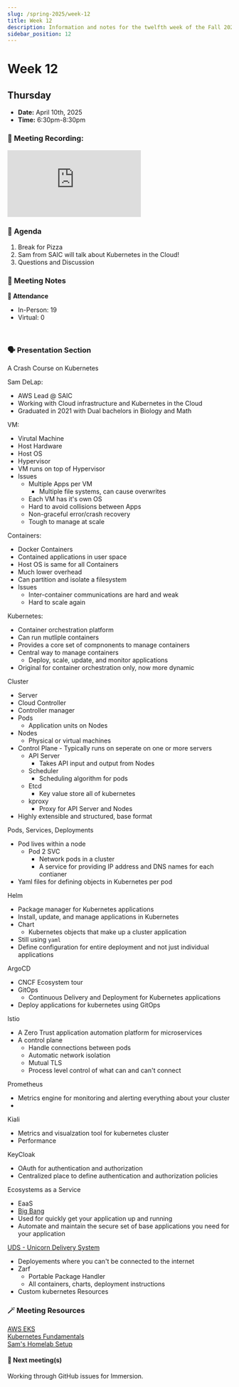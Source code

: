 ```yaml
---
slug: /spring-2025/week-12
title: Week 12
description: Information and notes for the twelfth week of the Fall 2024 semester for the UMass Lowell Cloud Computing Club.
sidebar_position: 12
---
```


# Week 12

## Thursday

- **Date:** April 10th, 2025
- **Time:** 6:30pm-8:30pm

### 🎥 Meeting Recording:
<div class="iframe-container">
    <iframe  
        src="https://www.youtube.com/embed/s_qhMC--0XA?si=nSDovkgZPXYudWPv" 
        title="Spring 2025 Week 12 - Sam DeLap Kubernetes in the Cloud" 
        frameborder="0" 
        allow="accelerometer; autoplay; clipboard-write; encrypted-media; gyroscope; picture-in-picture; web-share" 
        referrerpolicy="strict-origin-when-cross-origin" 
        allowfullscreen
        class="responsive-iframe"
        style={{
            borderRadius: '16px'
        }}
    >
    </iframe>
</div>


### 🚩 Agenda
1. Break for Pizza
2. Sam from SAIC will talk about Kubernetes in the Cloud!
3. Questions and Discussion


### 📓 Meeting Notes

**📄 Attendance**
- In-Person: 19
- Virtual: 0 
<br/>

### 🗣️ Presentation Section

A Crash Course on Kubernetes

Sam DeLap:
- AWS Lead @ SAIC
- Working with Cloud infrastructure and Kubernetes in the Cloud
- Graduated in 2021 with Dual bachelors in Biology and Math

VM:
- Virutal Machine
- Host Hardware
- Host OS
- Hypervisor
- VM runs on top of Hypervisor
- Issues
    - Multiple Apps per VM
        - Multiple file systems, can cause overwrites
    - Each VM has it's own OS
    - Hard to avoid collisions between Apps
    - Non-graceful error/crash recovery
    - Tough to manage at scale

Containers:
- Docker Containers
- Contained applications in user space
- Host OS is same for all Containers
- Much lower overhead
- Can partition and isolate a filesystem
- Issues
    - Inter-container communications are hard and weak
    - Hard to scale again

Kubernetes:
- Container orchestration platform
- Can run mutliple containers
- Provides a core set of compnonents to manage containers
- Central way to manage containers
    - Deploy, scale, update, and monitor applications
- Original for container orchestration only, now more dynamic

Cluster
- Server
- Cloud Controller
- Controller manager
- Pods
    - Application units on Nodes
- Nodes
    - Physical or virtual machines
- Control Plane - Typically runs on seperate on one or more servers
    - API Server
        - Takes API input and output from Nodes
    - Scheduler
        - Scheduling algorithm for pods
    - Etcd
        - Key value store all of kubernetes
    - kproxy
        - Proxy for API Server and Nodes
- Highly extensible and structured, base format

Pods, Services, Deployments
- Pod lives within a node
    - Pod 2 SVC
        - Network pods in a cluster
        - A service for providing IP address and DNS names for each contianer
- Yaml files for defining objects in Kubernetes per pod


Helm
- Package manager for Kubernetes applications
- Install, update, and manage applications in Kubernetes
- Chart
    - Kubernetes objects that make up a cluster application
- Still using `yaml`
- Define configuration for entire deployment and not just individual applications

ArgoCD
- CNCF Ecosystem tour
- GitOps
    - Continuous Delivery and Deployment for Kubernetes applications
- Deploy applications for kubernetes using GitOps

Istio
- A Zero Trust application automation platform for microservices
- A control plane
    - Handle connections between pods
    - Automatic network isolation
    - Mutual TLS
    - Process level control of what can and can't connect

Prometheus
- Metrics engine for monitoring and alerting everything about your cluster
- 

Kiali
- Metrics and visualzation tool for kubernetes cluster
- Performance

KeyCloak
- OAuth for authentication and authorization
- Centralized place to define authentication and authorization policies

Ecosystems as a Service
- EaaS
- [Big Bang](https://docs-bigbang.dso.mil/latest/)
- Used for quickly get your application up and running
- Automate and maintain the secure set of base applications you need for your application

[UDS - Unicorn Delivery System](https://uds.defenseunicorns.com/structure/packages/)
- Deployements where you can't be connected to the internet
- Zarf
    - Portable Package Handler
    - All containers, charts, deployment instructions
- Custom kubernetes Resources

### 🪄 Meeting Resources
[AWS EKS](https://docs.aws.amazon.com/eks/latest/userguide/what-is-eks.html)<br/>
[Kubernetes Fundamentals](https://kubernetes.io/docs/tutorials/kubernetes-basics/)<br/>
[Sam's Homelab Setup](https://github.com/sam-delap/k8s-homelab)

#### 🚀 Next meeting(s)

Working through GitHub issues for Immersion.